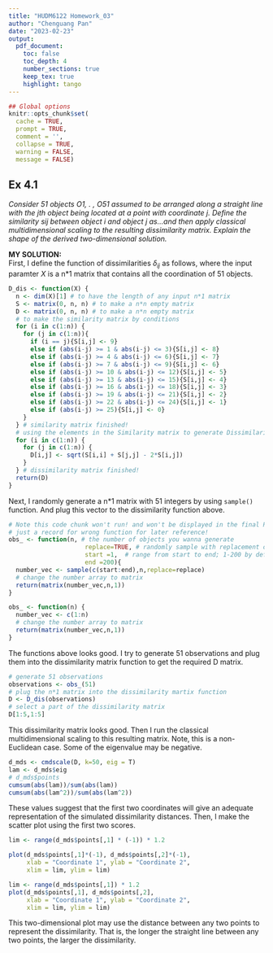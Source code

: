 ```yaml
---
title: "HUDM6122 Homework_03"
author: "Chenguang Pan"
date: "2023-02-23"
output:
  pdf_document:
    toc: false
    toc_depth: 4
    number_sections: true
    keep_tex: true
    highlight: tango
---
```


```r
## Global options
knitr::opts_chunk$set(
  cache = TRUE,
  prompt = TRUE,
  comment = '',
  collapse = TRUE,
  warning = FALSE,
  message = FALSE)
```   

## Ex 4.1  

*Consider 51 objects O1, . , O51 assumed to be arranged along a straight line with the jth object being located at a point with coordinate j. Define the similarity sij between object i and object j as...and then apply classical multidimensional scaling to the resulting dissimilarity matrix. Explain the shape of the derived two-dimensional solution.*  

**MY SOLUTION:**  
First, I define the function of dissimilarities $\delta_{ij}$ as follows, where the input paramter $X$ is a n*1 matrix that contains all the coordination of 51 objects.
```r
D_dis <- function(X) {
  n <- dim(X)[1] # to have the length of any input n*1 matrix
  S <- matrix(0, n, n) # to make a n*n empty matrix 
  D <- matrix(0, n, n) # to make a n*n empty matrix 
  # to make the similarity matrix by conditions
  for (i in c(1:n)) {
    for (j in c(1:n)){
      if (i == j){S[i,j] <- 9}
      else if (abs(i-j) >= 1 & abs(i-j) <= 3){S[i,j] <- 8}
      else if (abs(i-j) >= 4 & abs(i-j) <= 6){S[i,j] <- 7}
      else if (abs(i-j) >= 7 & abs(i-j) <= 9){S[i,j] <- 6}
      else if (abs(i-j) >= 10 & abs(i-j) <= 12){S[i,j] <- 5}
      else if (abs(i-j) >= 13 & abs(i-j) <= 15){S[i,j] <- 4}
      else if (abs(i-j) >= 16 & abs(i-j) <= 18){S[i,j] <- 3}
      else if (abs(i-j) >= 19 & abs(i-j) <= 21){S[i,j] <- 2}
      else if (abs(i-j) >= 22 & abs(i-j) <= 24){S[i,j] <- 1}
      else if (abs(i-j) >= 25){S[i,j] <- 0}
    }
  } # similarity matrix finished!
  # using the elements in the Similarity matrix to generate Dissimilarities Matrix
  for (i in c(1:n)) {
    for (j in c(1:n)) {
      D[i,j] <- sqrt(S[i,i] + S[j,j] - 2*S[i,j])
    }
  } # dissimilarity matrix finished!
  return(D)
}
```  
Next, I randomly generate a n*1 matrix with 51 integers by using `sample()` function. And plug this vector to the dissimilarity function above.  
```r
# Note this code chunk won't run! and won't be displayed in the final PDF output!!
# just a record for wrong function for later reference!
obs_ <- function(n, # the number of objects you wanna generate
                     replace=TRUE, # randomly sample with replacement or not
                     start =1,  # range from start to end; 1-200 by default
                     end =200){
  number_vec <- sample(c(start:end),n,replace=replace)
  # change the number array to matrix
  return(matrix(number_vec,n,1))
}
```  
```r
obs_ <- function(n) {
  number_vec <- c(1:n)
  # change the number array to matrix
  return(matrix(number_vec,n,1))
}
``` 
The functions above looks good. I try to generate 51 observations and plug them into the dissimilarity matrix function to get the required D matrix.
```r
# generate 51 observations
observations <- obs_(51)
# plug the n*1 matrix into the dissimilarity martix function
D <- D_dis(observations)
# select a part of the dissimilarity matrix
D[1:5,1:5]
```  
This dissimilarity matrix looks good. Then I run the classical multidimensional scaling to this resulting matrix. Note, this is a non-Euclidean case. Some of the eigenvalue may be negative.
```r
d_mds <- cmdscale(D, k=50, eig = T)
lam <- d_mds$eig
# d_mds$points
cumsum(abs(lam))/sum(abs(lam))
cumsum(abs(lam^2))/sum(abs(lam^2))
```  
These values suggest that the first two coordinates will give an adequate representation of the simulated dissimilarity distances. Then, I make the scatter plot using the first two scores.
```r
lim <- range(d_mds$points[,1] * (-1)) * 1.2

plot(d_mds$points[,1]*(-1), d_mds$points[,2]*(-1), 
     xlab = "Coordinate 1", ylab = "Coordinate 2",
     xlim = lim, ylim = lim)
```  
```r
lim <- range(d_mds$points[,1]) * 1.2
plot(d_mds$points[,1], d_mds$points[,2], 
     xlab = "Coordinate 1", ylab = "Coordinate 2",
     xlim = lim, ylim = lim)
```  
This two-dimensional plot may use the distance between any two points to represent the dissimilarity. That is, the longer the straight line between any two points, the larger the dissimilarity.






